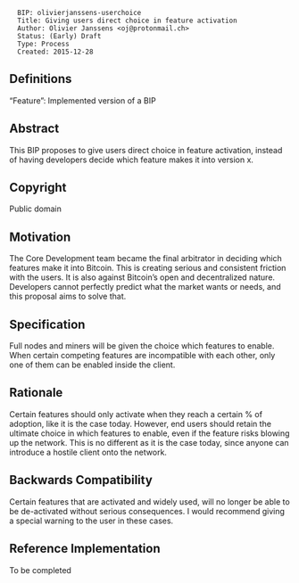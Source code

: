 <pre>
  BIP: olivierjanssens-userchoice
  Title: Giving users direct choice in feature activation
  Author: Olivier Janssens <oj@protonmail.ch>
  Status: (Early) Draft
  Type: Process
  Created: 2015-12-28
</pre>

==Definitions==

“Feature”: Implemented version of a BIP

==Abstract==

This BIP proposes to give users direct choice in feature activation, instead of having developers decide which feature makes it into version x.

==Copyright==

Public domain

==Motivation==

The Core Development team became the final arbitrator in deciding which features make it into Bitcoin. This is creating serious and consistent friction with the users. It is also against Bitcoin’s open and decentralized nature. Developers cannot perfectly predict what the market wants or needs, and this proposal aims to solve that.

==Specification==

Full nodes and miners will be given the choice which features to enable. When certain competing features are incompatible with each other, only one of them can be enabled inside the client. 

==Rationale==

Certain features should only activate when they reach a certain % of adoption, like it is the case today. However, end users should retain the ultimate choice in which features to enable, even if the feature risks blowing up the network. This is no different as it is the case today, since anyone can introduce a hostile client onto the network.

==Backwards Compatibility==

Certain features that are activated and widely used, will no longer be able to be de-activated without serious consequences. I would recommend giving a special warning to the user in these cases.

==Reference Implementation==

To be completed
